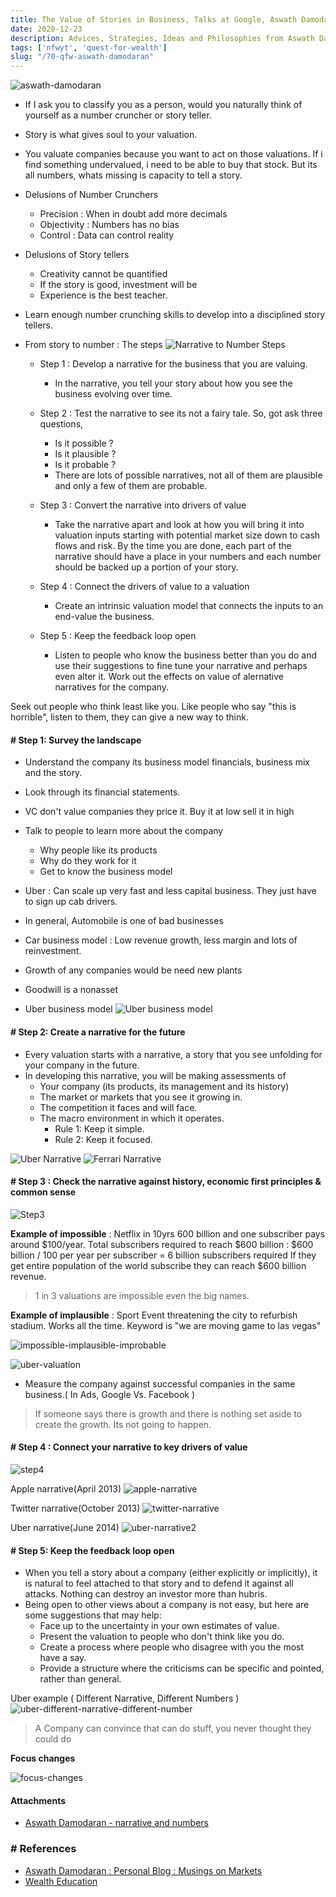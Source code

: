```yaml
---
title: The Value of Stories in Business, Talks at Google, Aswath Damodaran
date: 2020-12-23
description: Advices, Strategies, Ideas and Philosophies from Aswath Damodaran
tags: ['nfwyt', 'quest-for-wealth']
slug: "/70-qfw-aswath-damodaran"
---
```


![aswath-damodaran](./aswath-damodaran.png)

* If I ask you to classify you as a person, would you naturally think of yourself as a number cruncher or story teller. 

* Story is what gives soul to your valuation.

* You valuate companies because you want to act on those valuations. If i find something undervalued, i need to be able to buy that stock. But its all numbers, whats missing is capacity to tell a story. 

* Delusions of Number Crunchers    

  + Precision : When in doubt add more decimals
  + Objectivity : Numbers has no bias
  + Control : Data can control reality 

* Delusions of Story tellers    

  + Creativity cannot be quantified
  + If the story is good, investment will be 
  + Experience is the best teacher. 

* Learn enough number crunching skills to develop into a disciplined story tellers. 

* From story to number : The steps
![Narrative to Number Steps](./narrative-to-number-steps.png)

  + Step 1 : Develop a narrative for the business that you are valuing. 
    - In the narrative, you tell your story about how you see the business evolving over time. 

  + Step 2 : Test the narrative to see its not a fairy tale. So,  got ask three questions, 
    - Is it possible ? 
    - Is it plausible ?
    - Is it probable ?
    - There are lots of possible narratives, not all of them are plausible and only a few of them are probable. 

  + Step 3 : Convert the narrative into drivers of value
    - Take the narrative apart and look at how you will bring it into valuation inputs starting with potential market size down to cash flows and risk. By the time you are done, each part of the narrative should have a place in your numbers and each number should be backed up a portion of your story. 

  + Step 4 : Connect the drivers of value to a valuation
    - Create an intrinsic valuation model that connects the inputs to an end-value the business. 

  + Step 5 : Keep the feedback loop open
    - Listen to people who know the business better than you do and use their suggestions to fine tune your narrative and perhaps even alter it. Work out the effects on value of alernative narratives for the company. 


Seek out people who think least like you. Like people who say "this is horrible", listen to them, they can give a new way to think. 

#### # Step 1: Survey the landscape 
* Understand the company its business model financials,	business mix and the story. 
* Look through its financial statements. 
* VC don't value companies they price it. Buy it at low sell it in high
* Talk to people to learn more about the company 
  + Why people like its products
  + Why do they work for it 
  + Get to know the business model
* Uber : Can scale up very fast and less capital business. They just have to sign up cab drivers. 
 
* In general, Automobile is one of bad businesses
* Car business model : Low revenue growth, less margin and lots of reinvestment. 
* Growth of any companies would be need new plants
* Goodwill is a nonasset

* Uber business model
  ![Uber business model](./uber-business-model.png)

#### # Step 2: Create a narrative for the future 
* Every valuation starts with a narrative, a story that you see unfolding for your company in the future. 
* In developing this narrative, you will be making assessments of 
  + Your company (its products, its management and its history) 
  + The market or markets that you see it growing in. 
  + The competition it faces and will face. 
  + The macro environment in which it operates. 
    - Rule 1: Keep it simple. 
    - Rule 2: Keep it focused. 

![Uber Narrative](./uber-narrative.png)
![Ferrari Narrative](./ferrari-narrative.png)

#### # Step 3 : Check the narrative against history, economic first principles & common sense 

![Step3](./step3-check-against-history.png)

**Example of impossible** : Netflix in 10yrs 600 billion and one subscriber pays around $100/year. 
Total subscribers required to reach $600 billion : $600 billion / 100 per year per subscriber = 6 billion subscribers required
If they get entire population of the world subscribe they can reach $600 billion revenue. 

> 1 in 3 valuations are impossible even the big names. 

**Example of implausible** : Sport Event threatening the city to refurbish stadium. Works all the time. Keyword is "we are moving game to las vegas"

![impossible-implausible-improbable](./impossible-implausible-improbable.png)

![uber-valuation](./uber-valuation.png)

* Measure the company against successful companies in the same business.( In Ads, Google Vs. Facebook ) 

> If someone says there is growth and there is nothing set aside to create the growth. Its not going to happen. 

#### # Step 4 : Connect your narrative to key drivers of value

![step4](./step4.png)

Apple narrative(April 2013)
![apple-narrative](./apple-narrative.png)

Twitter narrative(October 2013)
![twitter-narrative](./twitter-narrative.png)

Uber narrative(June 2014)
![uber-narrative2](./uber-narrative2.png)

#### # Step 5: Keep the feedback loop open 
* When you tell a story about a company (either explicitly or implicitly), it is natural to feel attached to that story and to defend it against all attacks. Nothing can destroy an investor more than hubris. 
* Being open to other views about a company is not easy, but here are some suggestions that may help: 
  + Face up to the uncertainty in your own estimates of value. 
  + Present the valuation to people who don't think like you do. 
  + Create a process where people who disagree with you the most have a say. 
  + Provide a structure where the criticisms can be specific and pointed, rather than general. 

Uber example ( Different Narrative, Different Numbers )
![uber-different-narrative-different-number](./uber-different-narrative-different-number.png)

> A Company can convince that can do stuff, you never thought they could do

**Focus changes**    

![focus-changes](./focus-changes.png)


#### Attachments
* [Aswath Damodaran - narrative and numbers](https://storage.googleapis.com/bobbydreamer-com-assets/AswathDamodaran-narrative-and-numbers.pdf)


### # References
* [Aswath Damodaran : Personal Blog : Musings on Markets](http://aswathdamodaran.blogspot.com/)
* [Wealth Education](../40-wealth-education)
